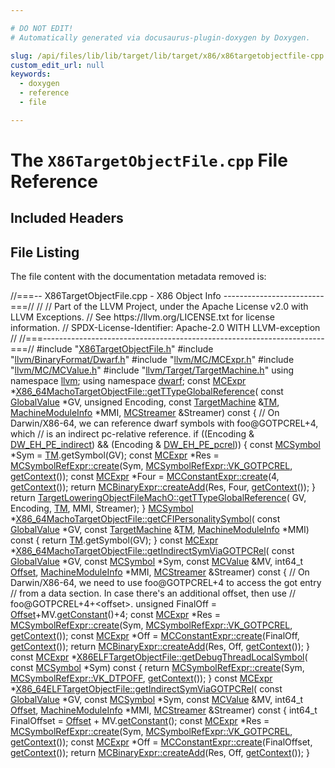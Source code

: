 ```yaml
---

# DO NOT EDIT!
# Automatically generated via docusaurus-plugin-doxygen by Doxygen.

slug: /api/files/lib/lib/target/lib/target/x86/x86targetobjectfile-cpp
custom_edit_url: null
keywords:
  - doxygen
  - reference
  - file

---
```





# The `X86TargetObjectFile.cpp` File Reference

<DoxygenPage pluginConfig={pluginConfig}>



## Included Headers

<IncludesList>
<IncludesListItem
  filePath="X86TargetObjectFile.h"
  permalink="/docs/api/files/lib/lib/target/lib/target/x86/x86targetobjectfile-h"
  isLocal="true" />
<IncludesListItem
  filePath="llvm/BinaryFormat/Dwarf.h"
  permalink="/docs/api/files/include/include/llvm/include/llvm/binaryformat/dwarf-h"
  isLocal="true" />
<IncludesListItem
  filePath="llvm/MC/MCExpr.h"
  permalink="/docs/api/files/include/include/llvm/include/llvm/mc/mcexpr-h"
  isLocal="true" />
<IncludesListItem
  filePath="llvm/MC/MCValue.h"
  permalink="/docs/api/files/include/include/llvm/include/llvm/mc/mcvalue-h"
  isLocal="true" />
<IncludesListItem
  filePath="llvm/Target/TargetMachine.h"
  permalink="/docs/api/files/include/include/llvm/include/llvm/target/targetmachine-h"
  isLocal="true" />
</IncludesList>


## File Listing

The file content with the documentation metadata removed is:

<ProgramListing>

<Link id="l00001" /><CodeLine lineNumber="1"><Highlight kind="comment">//===-- X86TargetObjectFile.cpp - X86 Object Info -------------------------===//</Highlight><Highlight kind="normal"></Highlight></CodeLine>
<Link id="l00002" /><CodeLine lineNumber="2"><Highlight kind="normal"></Highlight><Highlight kind="comment">//</Highlight><Highlight kind="normal"></Highlight></CodeLine>
<Link id="l00003" /><CodeLine lineNumber="3"><Highlight kind="normal"></Highlight><Highlight kind="comment">// Part of the LLVM Project, under the Apache License v2.0 with LLVM Exceptions.</Highlight><Highlight kind="normal"></Highlight></CodeLine>
<Link id="l00004" /><CodeLine lineNumber="4"><Highlight kind="normal"></Highlight><Highlight kind="comment">// See https://llvm.org/LICENSE.txt for license information.</Highlight><Highlight kind="normal"></Highlight></CodeLine>
<Link id="l00005" /><CodeLine lineNumber="5"><Highlight kind="normal"></Highlight><Highlight kind="comment">// SPDX-License-Identifier: Apache-2.0 WITH LLVM-exception</Highlight><Highlight kind="normal"></Highlight></CodeLine>
<Link id="l00006" /><CodeLine lineNumber="6"><Highlight kind="normal"></Highlight><Highlight kind="comment">//</Highlight><Highlight kind="normal"></Highlight></CodeLine>
<Link id="l00007" /><CodeLine lineNumber="7"><Highlight kind="normal"></Highlight><Highlight kind="comment">//===----------------------------------------------------------------------===//</Highlight><Highlight kind="normal"></Highlight></CodeLine>
<Link id="l00008" /><CodeLine lineNumber="8"><Highlight kind="normal"></Highlight></CodeLine>
<Link id="l00009" /><CodeLine lineNumber="9"><Highlight kind="normal"></Highlight><Highlight kind="preprocessor">#include &quot;<a href="/docs/api/files/lib/lib/target/lib/target/x86/x86targetobjectfile-h">X86TargetObjectFile.h</a>&quot;</Highlight><Highlight kind="normal"></Highlight></CodeLine>
<Link id="l00010" /><CodeLine lineNumber="10"><Highlight kind="normal"></Highlight><Highlight kind="preprocessor">#include &quot;<a href="/docs/api/files/include/include/llvm/include/llvm/binaryformat/dwarf-h">llvm/BinaryFormat/Dwarf.h</a>&quot;</Highlight><Highlight kind="normal"></Highlight></CodeLine>
<Link id="l00011" /><CodeLine lineNumber="11"><Highlight kind="normal"></Highlight><Highlight kind="preprocessor">#include &quot;<a href="/docs/api/files/include/include/llvm/include/llvm/mc/mcexpr-h">llvm/MC/MCExpr.h</a>&quot;</Highlight><Highlight kind="normal"></Highlight></CodeLine>
<Link id="l00012" /><CodeLine lineNumber="12"><Highlight kind="normal"></Highlight><Highlight kind="preprocessor">#include &quot;<a href="/docs/api/files/include/include/llvm/include/llvm/mc/mcvalue-h">llvm/MC/MCValue.h</a>&quot;</Highlight><Highlight kind="normal"></Highlight></CodeLine>
<Link id="l00013" /><CodeLine lineNumber="13"><Highlight kind="normal"></Highlight><Highlight kind="preprocessor">#include &quot;<a href="/docs/api/files/include/include/llvm/include/llvm/target/targetmachine-h">llvm/Target/TargetMachine.h</a>&quot;</Highlight><Highlight kind="normal"></Highlight></CodeLine>
<Link id="l00014" /><CodeLine lineNumber="14"><Highlight kind="normal"></Highlight></CodeLine>
<Link id="l00015" /><CodeLine lineNumber="15"><Highlight kind="normal"></Highlight><Highlight kind="keyword">using namespace </Highlight><Highlight kind="normal"><a href="/docs/api/namespaces/llvm">llvm</a>;</Highlight></CodeLine>
<Link id="l00016" /><CodeLine lineNumber="16"><Highlight kind="normal"></Highlight><Highlight kind="keyword">using namespace </Highlight><Highlight kind="normal"><a href="/docs/api/namespaces/llvm/dwarf">dwarf</a>;</Highlight></CodeLine>
<Link id="l00017" /><CodeLine lineNumber="17"><Highlight kind="normal"></Highlight></CodeLine>
<Link id="l00018" /><CodeLine lineNumber="18" lineLink="/docs/api/classes/llvm/x86-64machotargetobjectfile/#a17558be02e5c14c099a7f347669a3132"><Highlight kind="normal"></Highlight><Highlight kind="keyword">const</Highlight><Highlight kind="normal"> <a href="/docs/api/classes/llvm/mcexpr">MCExpr</a> &#42;<a href="/docs/api/classes/llvm/x86-64machotargetobjectfile/#a17558be02e5c14c099a7f347669a3132">X86&#95;64MachoTargetObjectFile::getTTypeGlobalReference</a>(</Highlight></CodeLine>
<Link id="l00019" /><CodeLine lineNumber="19"><Highlight kind="normal">    </Highlight><Highlight kind="keyword">const</Highlight><Highlight kind="normal"> <a href="/docs/api/classes/llvm/globalvalue">GlobalValue</a> &#42;GV, </Highlight><Highlight kind="keywordtype">unsigned</Highlight><Highlight kind="normal"> Encoding, </Highlight><Highlight kind="keyword">const</Highlight><Highlight kind="normal"> <a href="/docs/api/classes/llvm/targetmachine">TargetMachine</a> &amp;<a href="/docs/api/classes/llvm/targetloweringobjectfile/#a4ef15b6d500629e31fb3787b7a0d7bb0">TM</a>,</Highlight></CodeLine>
<Link id="l00020" /><CodeLine lineNumber="20"><Highlight kind="normal">    <a href="/docs/api/classes/llvm/machinemoduleinfo">MachineModuleInfo</a> &#42;MMI, <a href="/docs/api/classes/llvm/mcstreamer">MCStreamer</a> &amp;Streamer)</Highlight><Highlight kind="keyword"> const </Highlight><Highlight kind="normal">&#123;</Highlight></CodeLine>
<Link id="l00021" /><CodeLine lineNumber="21"><Highlight kind="normal"></Highlight></CodeLine>
<Link id="l00022" /><CodeLine lineNumber="22"><Highlight kind="normal">  </Highlight><Highlight kind="comment">// On Darwin/X86-64, we can reference dwarf symbols with foo@GOTPCREL+4, which</Highlight><Highlight kind="normal"></Highlight></CodeLine>
<Link id="l00023" /><CodeLine lineNumber="23"><Highlight kind="normal">  </Highlight><Highlight kind="comment">// is an indirect pc-relative reference.</Highlight><Highlight kind="normal"></Highlight></CodeLine>
<Link id="l00024" /><CodeLine lineNumber="24"><Highlight kind="normal">  </Highlight><Highlight kind="keywordflow">if</Highlight><Highlight kind="normal"> ((Encoding &amp; <a href="/docs/api/namespaces/llvm/dwarf/#ab4fde659cfd2ad21ef1920dca7f22255ac859bd9ec26a2398dd13f4f9262f0595">DW&#95;EH&#95;PE&#95;indirect</a>) &amp;&amp; (Encoding &amp; <a href="/docs/api/namespaces/llvm/dwarf/#ab4fde659cfd2ad21ef1920dca7f22255a18cb02c6dc96569494f65b82ab70487b">DW&#95;EH&#95;PE&#95;pcrel</a>)) &#123;</Highlight></CodeLine>
<Link id="l00025" /><CodeLine lineNumber="25"><Highlight kind="normal">    </Highlight><Highlight kind="keyword">const</Highlight><Highlight kind="normal"> <a href="/docs/api/classes/llvm/mcsymbol">MCSymbol</a> &#42;Sym = <a href="/docs/api/classes/llvm/targetloweringobjectfile/#a4ef15b6d500629e31fb3787b7a0d7bb0">TM</a>.getSymbol(GV);</Highlight></CodeLine>
<Link id="l00026" /><CodeLine lineNumber="26"><Highlight kind="normal">    </Highlight><Highlight kind="keyword">const</Highlight><Highlight kind="normal"> <a href="/docs/api/classes/llvm/mcexpr">MCExpr</a> &#42;Res =</Highlight></CodeLine>
<Link id="l00027" /><CodeLine lineNumber="27"><Highlight kind="normal">      <a href="/docs/api/classes/llvm/mcsymbolrefexpr/#a9914b597552aa4b4bcbb8acaa04d632a">MCSymbolRefExpr::create</a>(Sym, <a href="/docs/api/classes/llvm/mcsymbolrefexpr/#a5c463f6352570ee778c35c40949c4985a2a25c9a7112bb84b5d93e6ab5d0d8185">MCSymbolRefExpr::VK&#95;GOTPCREL</a>, <a href="/docs/api/classes/llvm/mcobjectfileinfo/#afcda39b4059eca86c10397b7a938a729">getContext</a>());</Highlight></CodeLine>
<Link id="l00028" /><CodeLine lineNumber="28"><Highlight kind="normal">    </Highlight><Highlight kind="keyword">const</Highlight><Highlight kind="normal"> <a href="/docs/api/classes/llvm/mcexpr">MCExpr</a> &#42;Four = <a href="/docs/api/classes/llvm/mcconstantexpr/#af9bdc4c9c65ea1ff077fbbb6407d7b2a">MCConstantExpr::create</a>(4, <a href="/docs/api/classes/llvm/mcobjectfileinfo/#afcda39b4059eca86c10397b7a938a729">getContext</a>());</Highlight></CodeLine>
<Link id="l00029" /><CodeLine lineNumber="29"><Highlight kind="normal">    </Highlight><Highlight kind="keywordflow">return</Highlight><Highlight kind="normal"> <a href="/docs/api/classes/llvm/mcbinaryexpr/#a3cbe1086ebf00680e8dc374e07305cfb">MCBinaryExpr::createAdd</a>(Res, Four, <a href="/docs/api/classes/llvm/mcobjectfileinfo/#afcda39b4059eca86c10397b7a938a729">getContext</a>());</Highlight></CodeLine>
<Link id="l00030" /><CodeLine lineNumber="30"><Highlight kind="normal">  &#125;</Highlight></CodeLine>
<Link id="l00031" /><CodeLine lineNumber="31"><Highlight kind="normal"></Highlight></CodeLine>
<Link id="l00032" /><CodeLine lineNumber="32"><Highlight kind="normal">  </Highlight><Highlight kind="keywordflow">return</Highlight><Highlight kind="normal"> <a href="/docs/api/classes/llvm/targetloweringobjectfilemacho/#ae41814965809c6fb6403ca6338710a25">TargetLoweringObjectFileMachO::getTTypeGlobalReference</a>(</Highlight></CodeLine>
<Link id="l00033" /><CodeLine lineNumber="33"><Highlight kind="normal">      GV, Encoding, <a href="/docs/api/classes/llvm/targetloweringobjectfile/#a4ef15b6d500629e31fb3787b7a0d7bb0">TM</a>, MMI, Streamer);</Highlight></CodeLine>
<Link id="l00034" /><CodeLine lineNumber="34"><Highlight kind="normal">&#125;</Highlight></CodeLine>
<Link id="l00035" /><CodeLine lineNumber="35"><Highlight kind="normal"></Highlight></CodeLine>
<Link id="l00036" /><CodeLine lineNumber="36" lineLink="/docs/api/classes/llvm/x86-64machotargetobjectfile/#a49cd7c7407f001a8a28905c11d22b1e4"><Highlight kind="normal"><a href="/docs/api/classes/llvm/mcsymbol">MCSymbol</a> &#42;<a href="/docs/api/classes/llvm/x86-64machotargetobjectfile/#a49cd7c7407f001a8a28905c11d22b1e4">X86&#95;64MachoTargetObjectFile::getCFIPersonalitySymbol</a>(</Highlight></CodeLine>
<Link id="l00037" /><CodeLine lineNumber="37"><Highlight kind="normal">    </Highlight><Highlight kind="keyword">const</Highlight><Highlight kind="normal"> <a href="/docs/api/classes/llvm/globalvalue">GlobalValue</a> &#42;GV, </Highlight><Highlight kind="keyword">const</Highlight><Highlight kind="normal"> <a href="/docs/api/classes/llvm/targetmachine">TargetMachine</a> &amp;<a href="/docs/api/classes/llvm/targetloweringobjectfile/#a4ef15b6d500629e31fb3787b7a0d7bb0">TM</a>,</Highlight></CodeLine>
<Link id="l00038" /><CodeLine lineNumber="38"><Highlight kind="normal">    <a href="/docs/api/classes/llvm/machinemoduleinfo">MachineModuleInfo</a> &#42;MMI)</Highlight><Highlight kind="keyword"> const </Highlight><Highlight kind="normal">&#123;</Highlight></CodeLine>
<Link id="l00039" /><CodeLine lineNumber="39"><Highlight kind="normal">  </Highlight><Highlight kind="keywordflow">return</Highlight><Highlight kind="normal"> <a href="/docs/api/classes/llvm/targetloweringobjectfile/#a4ef15b6d500629e31fb3787b7a0d7bb0">TM</a>.getSymbol(GV);</Highlight></CodeLine>
<Link id="l00040" /><CodeLine lineNumber="40"><Highlight kind="normal">&#125;</Highlight></CodeLine>
<Link id="l00041" /><CodeLine lineNumber="41"><Highlight kind="normal"></Highlight></CodeLine>
<Link id="l00042" /><CodeLine lineNumber="42" lineLink="/docs/api/classes/llvm/x86-64machotargetobjectfile/#abe4296cf38fa7bebb355865172c0acac"><Highlight kind="normal"></Highlight><Highlight kind="keyword">const</Highlight><Highlight kind="normal"> <a href="/docs/api/classes/llvm/mcexpr">MCExpr</a> &#42;<a href="/docs/api/classes/llvm/x86-64machotargetobjectfile/#abe4296cf38fa7bebb355865172c0acac">X86&#95;64MachoTargetObjectFile::getIndirectSymViaGOTPCRel</a>(</Highlight></CodeLine>
<Link id="l00043" /><CodeLine lineNumber="43"><Highlight kind="normal">    </Highlight><Highlight kind="keyword">const</Highlight><Highlight kind="normal"> <a href="/docs/api/classes/llvm/globalvalue">GlobalValue</a> &#42;GV, </Highlight><Highlight kind="keyword">const</Highlight><Highlight kind="normal"> <a href="/docs/api/classes/llvm/mcsymbol">MCSymbol</a> &#42;Sym, </Highlight><Highlight kind="keyword">const</Highlight><Highlight kind="normal"> <a href="/docs/api/classes/llvm/mcvalue">MCValue</a> &amp;MV,</Highlight></CodeLine>
<Link id="l00044" /><CodeLine lineNumber="44"><Highlight kind="normal">    int64&#95;t <a href="/docs/api/namespaces/llvm/#a05f5b9a11bdcc5feba62899f95dcf878a3134224cba2545bc57954d3b072aebb4">Offset</a>, <a href="/docs/api/classes/llvm/machinemoduleinfo">MachineModuleInfo</a> &#42;MMI, <a href="/docs/api/classes/llvm/mcstreamer">MCStreamer</a> &amp;Streamer)</Highlight><Highlight kind="keyword"> const </Highlight><Highlight kind="normal">&#123;</Highlight></CodeLine>
<Link id="l00045" /><CodeLine lineNumber="45"><Highlight kind="normal">  </Highlight><Highlight kind="comment">// On Darwin/X86-64, we need to use foo@GOTPCREL+4 to access the got entry</Highlight><Highlight kind="normal"></Highlight></CodeLine>
<Link id="l00046" /><CodeLine lineNumber="46"><Highlight kind="normal">  </Highlight><Highlight kind="comment">// from a data section. In case there&#39;s an additional offset, then use</Highlight><Highlight kind="normal"></Highlight></CodeLine>
<Link id="l00047" /><CodeLine lineNumber="47"><Highlight kind="normal">  </Highlight><Highlight kind="comment">// foo@GOTPCREL+4+&lt;offset&gt;.</Highlight><Highlight kind="normal"></Highlight></CodeLine>
<Link id="l00048" /><CodeLine lineNumber="48"><Highlight kind="normal">  </Highlight><Highlight kind="keywordtype">unsigned</Highlight><Highlight kind="normal"> FinalOff = <a href="/docs/api/namespaces/llvm/#a05f5b9a11bdcc5feba62899f95dcf878a3134224cba2545bc57954d3b072aebb4">Offset</a>+MV.<a href="/docs/api/classes/llvm/mcvalue/#a435bfff1f2697dbccd406b2e03112443">getConstant</a>()+4;</Highlight></CodeLine>
<Link id="l00049" /><CodeLine lineNumber="49"><Highlight kind="normal">  </Highlight><Highlight kind="keyword">const</Highlight><Highlight kind="normal"> <a href="/docs/api/classes/llvm/mcexpr">MCExpr</a> &#42;Res =</Highlight></CodeLine>
<Link id="l00050" /><CodeLine lineNumber="50"><Highlight kind="normal">    <a href="/docs/api/classes/llvm/mcsymbolrefexpr/#a9914b597552aa4b4bcbb8acaa04d632a">MCSymbolRefExpr::create</a>(Sym, <a href="/docs/api/classes/llvm/mcsymbolrefexpr/#a5c463f6352570ee778c35c40949c4985a2a25c9a7112bb84b5d93e6ab5d0d8185">MCSymbolRefExpr::VK&#95;GOTPCREL</a>, <a href="/docs/api/classes/llvm/mcobjectfileinfo/#afcda39b4059eca86c10397b7a938a729">getContext</a>());</Highlight></CodeLine>
<Link id="l00051" /><CodeLine lineNumber="51"><Highlight kind="normal">  </Highlight><Highlight kind="keyword">const</Highlight><Highlight kind="normal"> <a href="/docs/api/classes/llvm/mcexpr">MCExpr</a> &#42;Off = <a href="/docs/api/classes/llvm/mcconstantexpr/#af9bdc4c9c65ea1ff077fbbb6407d7b2a">MCConstantExpr::create</a>(FinalOff, <a href="/docs/api/classes/llvm/mcobjectfileinfo/#afcda39b4059eca86c10397b7a938a729">getContext</a>());</Highlight></CodeLine>
<Link id="l00052" /><CodeLine lineNumber="52"><Highlight kind="normal">  </Highlight><Highlight kind="keywordflow">return</Highlight><Highlight kind="normal"> <a href="/docs/api/classes/llvm/mcbinaryexpr/#a3cbe1086ebf00680e8dc374e07305cfb">MCBinaryExpr::createAdd</a>(Res, Off, <a href="/docs/api/classes/llvm/mcobjectfileinfo/#afcda39b4059eca86c10397b7a938a729">getContext</a>());</Highlight></CodeLine>
<Link id="l00053" /><CodeLine lineNumber="53"><Highlight kind="normal">&#125;</Highlight></CodeLine>
<Link id="l00054" /><CodeLine lineNumber="54"><Highlight kind="normal"></Highlight></CodeLine>
<Link id="l00055" /><CodeLine lineNumber="55" lineLink="/docs/api/classes/llvm/x86elftargetobjectfile/#a98e6b09f214872dfea075356cab62e87"><Highlight kind="normal"></Highlight><Highlight kind="keyword">const</Highlight><Highlight kind="normal"> <a href="/docs/api/classes/llvm/mcexpr">MCExpr</a> &#42;<a href="/docs/api/classes/llvm/x86elftargetobjectfile/#a98e6b09f214872dfea075356cab62e87">X86ELFTargetObjectFile::getDebugThreadLocalSymbol</a>(</Highlight></CodeLine>
<Link id="l00056" /><CodeLine lineNumber="56"><Highlight kind="normal">    </Highlight><Highlight kind="keyword">const</Highlight><Highlight kind="normal"> <a href="/docs/api/classes/llvm/mcsymbol">MCSymbol</a> &#42;Sym)</Highlight><Highlight kind="keyword"> const </Highlight><Highlight kind="normal">&#123;</Highlight></CodeLine>
<Link id="l00057" /><CodeLine lineNumber="57"><Highlight kind="normal">  </Highlight><Highlight kind="keywordflow">return</Highlight><Highlight kind="normal"> <a href="/docs/api/classes/llvm/mcsymbolrefexpr/#a9914b597552aa4b4bcbb8acaa04d632a">MCSymbolRefExpr::create</a>(Sym, <a href="/docs/api/classes/llvm/mcsymbolrefexpr/#a5c463f6352570ee778c35c40949c4985a005feb527dcbfd0ff9cb36d5926259b5">MCSymbolRefExpr::VK&#95;DTPOFF</a>, <a href="/docs/api/classes/llvm/mcobjectfileinfo/#afcda39b4059eca86c10397b7a938a729">getContext</a>());</Highlight></CodeLine>
<Link id="l00058" /><CodeLine lineNumber="58"><Highlight kind="normal">&#125;</Highlight></CodeLine>
<Link id="l00059" /><CodeLine lineNumber="59"><Highlight kind="normal"></Highlight></CodeLine>
<Link id="l00060" /><CodeLine lineNumber="60" lineLink="/docs/api/classes/llvm/x86-64elftargetobjectfile/#a7fade16e9dc1ebc9b6974b12857f5abe"><Highlight kind="normal"></Highlight><Highlight kind="keyword">const</Highlight><Highlight kind="normal"> <a href="/docs/api/classes/llvm/mcexpr">MCExpr</a> &#42;<a href="/docs/api/classes/llvm/x86-64elftargetobjectfile/#a7fade16e9dc1ebc9b6974b12857f5abe">X86&#95;64ELFTargetObjectFile::getIndirectSymViaGOTPCRel</a>(</Highlight></CodeLine>
<Link id="l00061" /><CodeLine lineNumber="61"><Highlight kind="normal">    </Highlight><Highlight kind="keyword">const</Highlight><Highlight kind="normal"> <a href="/docs/api/classes/llvm/globalvalue">GlobalValue</a> &#42;GV, </Highlight><Highlight kind="keyword">const</Highlight><Highlight kind="normal"> <a href="/docs/api/classes/llvm/mcsymbol">MCSymbol</a> &#42;Sym, </Highlight><Highlight kind="keyword">const</Highlight><Highlight kind="normal"> <a href="/docs/api/classes/llvm/mcvalue">MCValue</a> &amp;MV,</Highlight></CodeLine>
<Link id="l00062" /><CodeLine lineNumber="62"><Highlight kind="normal">    int64&#95;t <a href="/docs/api/namespaces/llvm/#a05f5b9a11bdcc5feba62899f95dcf878a3134224cba2545bc57954d3b072aebb4">Offset</a>, <a href="/docs/api/classes/llvm/machinemoduleinfo">MachineModuleInfo</a> &#42;MMI, <a href="/docs/api/classes/llvm/mcstreamer">MCStreamer</a> &amp;Streamer)</Highlight><Highlight kind="keyword"> const </Highlight><Highlight kind="normal">&#123;</Highlight></CodeLine>
<Link id="l00063" /><CodeLine lineNumber="63"><Highlight kind="normal">  int64&#95;t FinalOffset = <a href="/docs/api/namespaces/llvm/#a05f5b9a11bdcc5feba62899f95dcf878a3134224cba2545bc57954d3b072aebb4">Offset</a> + MV.<a href="/docs/api/classes/llvm/mcvalue/#a435bfff1f2697dbccd406b2e03112443">getConstant</a>();</Highlight></CodeLine>
<Link id="l00064" /><CodeLine lineNumber="64"><Highlight kind="normal">  </Highlight><Highlight kind="keyword">const</Highlight><Highlight kind="normal"> <a href="/docs/api/classes/llvm/mcexpr">MCExpr</a> &#42;Res =</Highlight></CodeLine>
<Link id="l00065" /><CodeLine lineNumber="65"><Highlight kind="normal">      <a href="/docs/api/classes/llvm/mcsymbolrefexpr/#a9914b597552aa4b4bcbb8acaa04d632a">MCSymbolRefExpr::create</a>(Sym, <a href="/docs/api/classes/llvm/mcsymbolrefexpr/#a5c463f6352570ee778c35c40949c4985a2a25c9a7112bb84b5d93e6ab5d0d8185">MCSymbolRefExpr::VK&#95;GOTPCREL</a>, <a href="/docs/api/classes/llvm/mcobjectfileinfo/#afcda39b4059eca86c10397b7a938a729">getContext</a>());</Highlight></CodeLine>
<Link id="l00066" /><CodeLine lineNumber="66"><Highlight kind="normal">  </Highlight><Highlight kind="keyword">const</Highlight><Highlight kind="normal"> <a href="/docs/api/classes/llvm/mcexpr">MCExpr</a> &#42;Off = <a href="/docs/api/classes/llvm/mcconstantexpr/#af9bdc4c9c65ea1ff077fbbb6407d7b2a">MCConstantExpr::create</a>(FinalOffset, <a href="/docs/api/classes/llvm/mcobjectfileinfo/#afcda39b4059eca86c10397b7a938a729">getContext</a>());</Highlight></CodeLine>
<Link id="l00067" /><CodeLine lineNumber="67"><Highlight kind="normal">  </Highlight><Highlight kind="keywordflow">return</Highlight><Highlight kind="normal"> <a href="/docs/api/classes/llvm/mcbinaryexpr/#a3cbe1086ebf00680e8dc374e07305cfb">MCBinaryExpr::createAdd</a>(Res, Off, <a href="/docs/api/classes/llvm/mcobjectfileinfo/#afcda39b4059eca86c10397b7a938a729">getContext</a>());</Highlight></CodeLine>
<Link id="l00068" /><CodeLine lineNumber="68"><Highlight kind="normal">&#125;</Highlight></CodeLine>

</ProgramListing>


</DoxygenPage>
